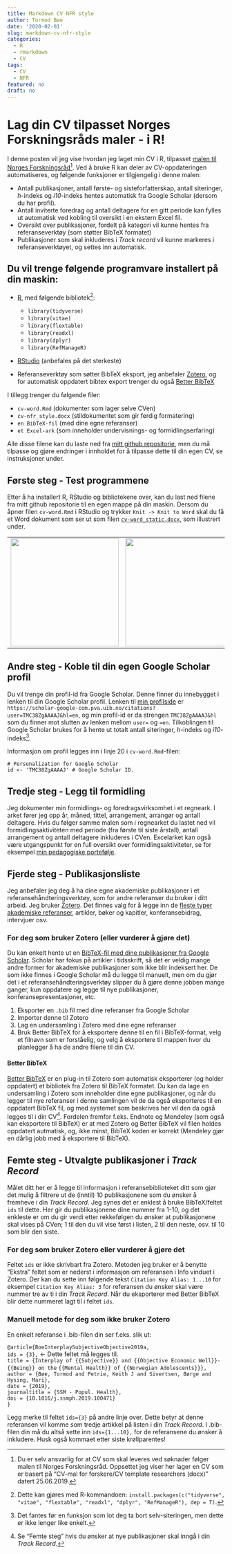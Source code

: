 ```yaml
---
title: Markdown CV NFR style
author: Tormod Bøe
date: '2020-02-01'
slug: markdown-cv-nfr-style
categories:
  - R
  - rmarkdown
  - CV
tags:
  - CV
  - NFR
featured: no
draft: no
---
```


# Lag din CV tilpasset Norges Forskningsråds maler - i R!

I denne posten vil jeg vise hvordan jeg laget min CV i R, tilpasset [malen til Norges Forskningsråd](https://www.forskningsradet.no/siteassets/utlysninger/vedlegg-utlysninger/cv-template-researchers.docx)[^1]. Ved å bruke R kan deler av CV-oppdateringen automatiseres, og følgende funksjoner er tilgjengelig i denne malen:

[^1]: Du er selv ansvarlig for at CV som skal leveres ved søknader følger malen til Norges Forskningsråd. Oppsettet jeg viser her lager en CV som er basert på "CV-mal for forskere/CV template researchers (docx)" datert 25.06.2019.

- Antall publikasjoner, antall første- og sisteforfatterskap, antall siteringer, _h_-indeks og _i10_-indeks hentes automatisk fra Google Scholar (dersom du har profil).
- Antall inviterte foredrag og antall deltagere for en gitt periode kan fylles ut automatisk ved kobling til oversikt i en ekstern Excel fil.
- Oversikt over publikasjoner, fordelt på kategori vil kunne hentes fra referanseverktøy (som støtter BibTeX formatet)
- Publikasjoner som skal inkluderes i _Track record_ vil kunne markeres i referanseverktøyet, og settes inn automatisk.

## Du vil trenge følgende programvare installert på din maskin:

- [R](https://www.r-project.org/), med følgende bibliotek[^3]:

  - `library(tidyverse)`
  - `library(vitae)`
  - `library(flextable)`
  - `library(readxl)`
  - `library(dplyr)`
  - `library(RefManageR)`   
  
[^3]:Dette kan gjøres med R-kommandoen: `install.packages(c("tidyverse", "vitae", "flextable", "readxl", "dplyr", "RefManageR"), dep = T)`. 

- [RStudio](https://rstudio.com/) (anbefales på det sterkeste)

- Referanseverktøy som søtter BibTeX eksport, jeg anbefaler [Zotero](https://www.zotero.org/), og for automatisk oppdatert bibtex export trenger du også [Better BibTeX](https://retorque.re/zotero-better-bibtex/installation/)

I tillegg trenger du følgende filer:

- `cv-word.Rmd` (dokumenter som lager selve CVen)
- `cv-nfr_style.docx` (stildokumentet som gir ferdig formatering)
- `en BibTeX-fil` (med dine egne referanser)
- `et Excel-ark` (som inneholder undervisnings- og formidlingserfaring)

Alle disse filene kan du laste ned fra [mitt github repositorie](https://github.com/tormodb/academic_blog/tree/master/static/), men du må tilpasse og gjøre endringer i innholdet for å tilpasse dette til din egen CV, se instruksjoner under. 

## Første steg - Test programmene

Etter å ha installert R, RStudio og bibliotekene over, kan du last ned filene fra mitt github repositorie til en egen mappe på din maskin. Dersom du åpner filen `cv-word.Rmd` i RStudio og trykker `Knit -> Knit to Word` skal du få et Word dokument som ser ut som filen [`cv-word_static.docx`](https://github.com/tormodb/academic_blog/tree/master/static/cv-word_static.docx), som illustrert under. 

|   |   |  |
|:--:|:--:|:--:|
|  <img src="/post/2020-02-01-markdown-cv-nfr-style_files/cv_img.png" width="250" /> |  <img src="/post/2020-02-01-markdown-cv-nfr-style_files/cv_img2.png" width="250" /> |  <img src="/post/2020-02-01-markdown-cv-nfr-style_files/cv_img3.png" width="250" /> |

## Andre steg - Koble til din egen Google Scholar profil 

Du vil trenge din profil-id fra Google Scholar. Denne finner du innebygget i  lenken til din Google Scholar profil. Lenken til [min profilside](https://scholar-google-com.pva.uib.no/citations?user=TMC38ZgAAAAJ&hl=en) er `https://scholar-google-com.pva.uib.no/citations?user=TMC38ZgAAAAJ&hl=en`, og min profil-id er da strengen  `TMC38ZgAAAAJ&hl` som du finner mot slutten av lenken mellom `user=` og `=en`. Tilkoblingen til Google Scholar brukes for å hente ut totalt antall siteringer, _h_-indeks og _i10_-indeks[^2].

Informasjon om profil legges inn i linje 20 i `cv-word.Rmd`-filen:

```
# Personalization for Google Scholar
id <- 'TMC38ZgAAAAJ' # Google Scholar ID.
```

[^2]: Det fantes før en funksjon som lot deg ta bort selv-siteringen, men dette er ikke lenger like enkelt. 

## Tredje steg - Legg til formidling

Jeg dokumenter min formidlings- og foredragsvirksomhet i et regneark. I arket fører jeg opp år, måned, tittel, arrangement, arrangør og antall deltagere. Hvis du følger samme malen som i regnearket du lastet ned vil formidlingsaktiviteten med periode (fra første til siste årstall), antall arrangement og antall deltagere inkluderes i CVen. Excelarket kan også være utgangspunkt for en full oversikt over formidlingsaktiviteter, se for eksempel [min pedagogiske portefølje](https://tormodteaching.netlify.com/vedlegg.html#appendd).

## Fjerde steg - Publikasjonsliste

Jeg anbefaler jeg deg å ha dine egne akademiske publikasjoner i et referansehåndteringsverktøy, som for andre referanser du bruker i ditt arbeid. Jeg bruker [Zotero](https://www.zotero.org/). Det finnes valg for å legge inn de [fleste typer akademiske referanser](https://www.zotero.org/support/kb/item_types_and_fields), artikler, bøker og kapitler, konferansebidrag, intervjuer osv.  

### For deg som bruker Zotero (eller vurderer å gjøre det)

Du kan enkelt hente ut en [BibTeX-fil med dine publikasjoner fra Google Scholar](https://www.ndsu.edu/fileadmin/digitalmeasures/DM_Training_Materials/BibTex_Exports_from_Google_Scholar.pdf). Scholar har fokus på artikler i tidsskrift, så det er veldig mange andre former for akademiske publikasjoner som ikke blir indeksert her. De som ikke finnes i Google Scholar må du legge til manuelt, men om du gjør det i et referansehåndteringsverktøy slipper du å gjøre denne jobben mange ganger, kun oppdatere og legge til nye publikasjoner, konferansepresentasjoner, etc. 

1. Eksporter en `.bib` fil med dine referanser fra Google Scholar
2. Importer denne til Zotero
3. Lag en undersamling i Zotero med dine egne referanser
4. Bruk Better BibTeX for å eksportere denne til en fil i BibTeX-format, velg et filnavn som er forståelig, og velg å eksportere til mappen hvor du planlegger å ha de andre filene til din CV.  

#### Better BibTeX

[Better BibTeX](https://retorque.re/zotero-better-bibtex/installation/) er en plug-in til Zotero som automatisk eksporterer (og holder oppdatert) et bibliotek fra Zotero til BibTeX formatet. Du kan da lage en undersamling i Zotero som inneholder dine egne publikasjoner, og når du legger til nye referanser i denne samlingen vil de da også eksporteres til en oppdatert BibTeX fil, og med systemet som beskrives her vil den da også legges til i din CV[^4]. Fordelen fremfor f.eks. Endnote og Mendeley (som også kan eksportere til BibTeX) er at med Zotero og Better BibTeX vil filen holdes oppdatert autmatisk, og, ikke minst, BibTeX koden er korrekt (Mendeley gjør en dårlig jobb med å eksportere til BibTeX). 

[^4]: Se "Femte steg" hvis du ønsker at nye publikasjoner skal inngå i din _Track Record_.

## Femte steg - Utvalgte publikasjoner i _Track Record_

Målet ditt her er å legge til informasjon i referansebiblioteket ditt som gjør det mulig å filtrere ut de (inntil) 10 publikasjonene som du ønsker å fremheve i din _Track Record_. Jeg synes det er enklest å bruke BibTeX/feltet `ids` til dette. Her gir du publikasjonene dine nummer fra 1-10, og det enkleste er om du gir verdi etter rekkefølgen du ønsker at publikasjonene skal vises på CVen; 1 til den du vil vise først i listen, 2 til den neste, osv. til 10 som blir den siste.

### For deg som bruker Zotero eller vurderer å gjøre det

Feltet `ids` er ikke skrivbart fra Zotero. Metoden jeg bruker er å benytte "Ekstra" feltet som er nederst i informasjon om referansen i Info vinduet i Zotero. Der kan du sette inn følgende tekst `Citation Key Alias: 1...10` for eksempel `Citation Key Alias: 3` for referansen du ønsker skal være nummer tre av ti i din _Track Record_. Når du eksporterer med Better BibTeX blir dette nummeret lagt til i feltet `ids`. 

### Manuell metode for deg som ikke bruker Zotero

En enkelt referanse i .bib-filen din ser f.eks. slik ut:

`@article{BoeInterplaySubjectiveObjective2019a,`  
`ids = {3},`  <- Dette feltet må legges til.  
`title = {Interplay of {{Subjective}} and {{Objective Economic Well}}-{{Being}} on the`   `{{Mental Health}} of {{Norwegian Adolescents}}},`  
`author = {Bøe, Tormod and Petrie, Keith J and Sivertsen, Børge and Hysing, Mari},`  
`date = {2019},`  
`journaltitle = {SSM - Popul. Health},`  
`doi = {10.1016/j.ssmph.2019.100471}`  
`}`  
 
Legg merke til feltet `ids={3}` på andre linje over. Dette betyr at denne referansen vil komme som tredje artikkel på listen i din _Track Record_. I .bib-filen din må du altså sette inn `ids={1...10},` for de referansene du ønsker å inkludere. Husk også kommaet etter siste krøllparentes! 

